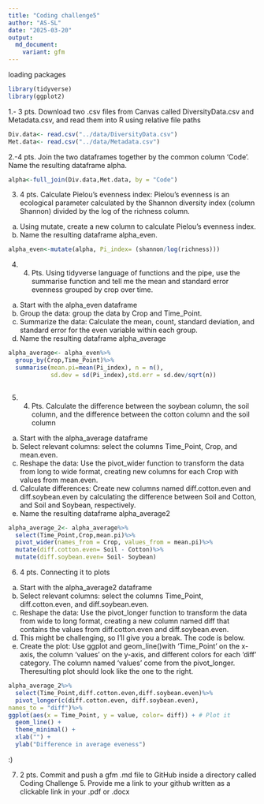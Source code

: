 ```yaml
---
title: "Coding challenge5"
author: "AS-SL"
date: "2025-03-20"
output: 
  md_document:
    variant: gfm
---
```

loading packages
```r
library(tidyverse)
library(ggplot2)
```

1.- 3 pts. Download two .csv files from Canvas called DiversityData.csv and Metadata.csv, and read them into R using relative file paths
```r
Div.data<- read.csv("../data/DiversityData.csv")
Met.data<- read.csv("../data/Metadata.csv")

```

2.-4 pts. Join the two dataframes together by the common column ‘Code’. Name the resulting dataframe alpha.

```r
alpha<-full_join(Div.data,Met.data, by = "Code")
```

3. 4 pts. Calculate Pielou’s evenness index: Pielou’s evenness is an ecological parameter calculated by the Shannon diversity index (column Shannon) divided by the log of the richness column.
a. Using mutate, create a new column to calculate Pielou’s evenness index.
b. Name the resulting dataframe alpha_even.

```r
alpha_even<-mutate(alpha, Pi_index= (shannon/log(richness)))
```

4. 4. Pts. Using tidyverse language of functions and the pipe, use the summarise function and tell me the mean and standard error evenness grouped by crop over time.
a. Start with the alpha_even dataframe
b. Group the data: group the data by Crop and Time_Point.
c. Summarize the data: Calculate the mean, count, standard deviation, and standard error
for the even variable within each group.
d. Name the resulting dataframe alpha_average

```r
alpha_average<- alpha_even%>%
  group_by(Crop,Time_Point)%>%
  summarise(mean.pi=mean(Pi_index), n = n(), 
            sd.dev = sd(Pi_index),std.err = sd.dev/sqrt(n))
  
```

5. 4. Pts. Calculate the difference between the soybean column, the soil column, and the difference between the cotton column and the soil column
a. Start with the alpha_average dataframe
b. Select relevant columns: select the columns Time_Point, Crop, and mean.even.
c. Reshape the data: Use the pivot_wider function to transform the data from long to wide
format, creating new columns for each Crop with values from mean.even.
d. Calculate differences: Create new columns named diff.cotton.even and diff.soybean.even
by calculating the difference between Soil and Cotton, and Soil and Soybean,
respectively.
e. Name the resulting dataframe alpha_average2

```r
alpha_average_2<- alpha_average%>%
  select(Time_Point,Crop,mean.pi)%>%
  pivot_wider(names_from = Crop, values_from = mean.pi)%>%
  mutate(diff.cotton.even= Soil - Cotton)%>%
  mutate(diff.soybean.even= Soil- Soybean)
```

6. 4 pts. Connecting it to plots
a. Start with the alpha_average2 dataframe
b. Select relevant columns: select the columns Time_Point, diff.cotton.even, and
diff.soybean.even.
c. Reshape the data: Use the pivot_longer function to transform the data from wide to long
format, creating a new column named diff that contains the values from diff.cotton.even
and diff.soybean.even.
  i. This might be challenging, so I’ll give you a break. The code is below.
d. Create the plot: Use ggplot and geom_line()with ‘Time_Point’ on the x-axis, the column
‘values’ on the y-axis, and different colors for each ‘diff’ category. The column named ‘values’ come from the pivot_longer. Theresulting plot should look like the one to the
right.

```r
alpha_average_2%>%
  select(Time_Point,diff.cotton.even,diff.soybean.even)%>%
  pivot_longer(c(diff.cotton.even, diff.soybean.even),
names_to = "diff")%>%
ggplot(aes(x = Time_Point, y = value, color= diff)) + # Plot it 
  geom_line() +
  theme_minimal() +
  xlab("") +
  ylab("Difference in average eveness")
```
:)


7. 2 pts. Commit and push a gfm .md file to GitHub inside a
directory called Coding Challenge 5. Provide me a link to
your github written as a clickable link in your .pdf or .docx



